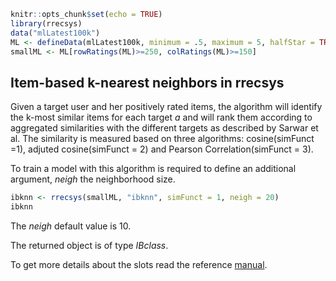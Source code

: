<!--
%\VignetteEngine{knitr::knitr}
%\VignetteIndexEntry{2.2 Item-based k-nearest neighbors}
-->

```r
knitr::opts_chunk$set(echo = TRUE)
library(rrecsys)
data("mlLatest100k")
ML <- defineData(mlLatest100k, minimum = .5, maximum = 5, halfStar = TRUE)
smallML <- ML[rowRatings(ML)>=250, colRatings(ML)>=150]
```

## Item-based k-nearest neighbors in rrecsys

Given a target user and her positively rated items, the algorithm will identify the k-most similar items for each target _a_ and will rank them according to aggregated similarities with the different targets as described by Sarwar et al. The similarity is measured based on three algorithms: cosine(simFunct =1), adjuted cosine(simFunct = 2) and Pearson Correlation(simFunct = 3).

To train a model with this algorithm is required to define an additional argument, _neigh_ the neighborhood size.
```r
ibknn <- rrecsys(smallML, "ibknn", simFunct = 1, neigh = 20)
ibknn
```
The _neigh_ default value is 10.

The returned object is of type _IBclass_. 

To get more details about the slots read the reference [manual](https://cran.r-project.org/web/packages/rrecsys/rrecsys.pdf).

